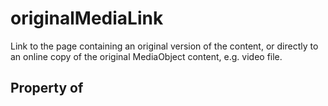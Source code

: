   

# originalMediaLink

Link to the page containing an original version of the content, or directly to an online copy of the original <Link href="/MediaObject">MediaObject</Link> content, e.g. video file.

## Property of



